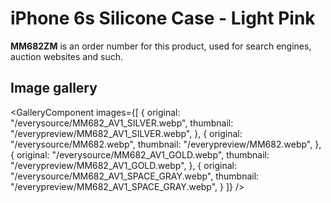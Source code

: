 
# iPhone 6s Silicone Case - Light Pink

<Callout type='info' emoji='👉🏻'>**MM682ZM** is an order number for this product, used for search engines, auction websites and such.</Callout>

## Image gallery

<GalleryComponent
    images={[
      {
        original: "/everysource/MM682_AV1_SILVER.webp",
        thumbnail: "/everypreview/MM682_AV1_SILVER.webp",
      },
      {
        original: "/everysource/MM682.webp",
        thumbnail: "/everypreview/MM682.webp",
      },
      {
        original: "/everysource/MM682_AV1_GOLD.webp",
        thumbnail: "/everypreview/MM682_AV1_GOLD.webp",
      },
      {
        original: "/everysource/MM682_AV1_SPACE_GRAY.webp",
        thumbnail: "/everypreview/MM682_AV1_SPACE_GRAY.webp",
      }
    ]}
  />

